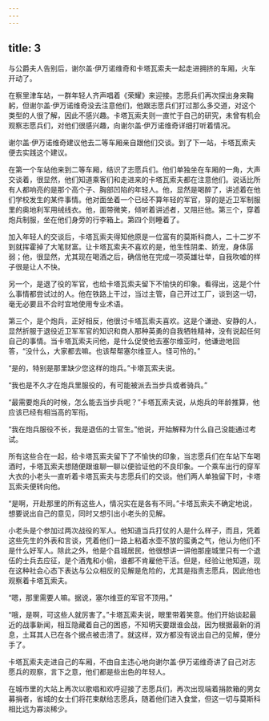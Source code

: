 ```yaml
---
---
---
```

title: 3
---




与公爵夫人告别后，谢尔盖·伊万诺维奇和卡塔瓦索夫一起走进拥挤的车厢，火车开动了。

在察里津车站，一群年轻人齐声唱着《荣耀》来迎接。志愿兵们再次探出身来鞠躬，但谢尔盖·伊万诺维奇没去注意他们，他跟志愿兵们打过那么多交道，对这个类型的人很了解，因此不感兴趣。卡塔瓦索夫则一直忙于自己的研究，未曾有机会观察志愿兵们，对他们很感兴趣，向谢尔盖·伊万诺维奇详细打听着情况。

谢尔盖·伊万诺维奇建议他去二等车厢亲自跟他们交谈。到了下一站，卡塔瓦索夫便去实践这个建议。

在第一个车站他来到二等车厢，结识了志愿兵们。他们单独坐在车厢的一角，大声交谈着，很显然，他们知道乘客们和走进来的卡塔瓦索夫都在注意他们。说话比所有人都响亮的是那个高个子、胸部凹陷的年轻人。他，显然是喝醉了，讲述着在他们学校发生的某件事情。他对面坐着一个已经不算年轻的军官，穿的是近卫军制服里的奥地利军用绒线衣。他，面带微笑，倾听着讲述者，又阻拦他。第三个，穿着炮兵制服，坐在他们身旁的行李箱上。第四个则睡着了。

加入年轻人的交谈后，卡塔瓦索夫得知他原是一位富有的莫斯科商人，二十二岁不到就挥霍掉了大笔财富。让卡塔瓦索夫不喜欢的是，他生性阴柔、娇宠，身体孱弱；他，很显然，尤其现在喝酒之后，确信他在完成一项英雄壮举，自我吹嘘的样子很是让人不快。

另一个，是退了役的军官，也给卡塔瓦索夫留下不愉快的印象。看得出，这是个什么事情都尝试过的人。他在铁路上干过，当过主管，自己开过工厂，谈到这一切，毫无必要且不合时宜地使用专业术语。

第三个，是个炮兵，正好相反，他很讨卡塔瓦索夫喜欢。这是个谦逊、安静的人，显然折服于退役近卫军军官的知识和商人那种英勇的自我牺牲精神，没有说起任何自己的事情。当卡塔瓦索夫问他，是什么促使他去塞尔维亚时，他谦逊地回答，“没什么，大家都去嘛。也该帮帮塞尔维亚人。怪可怜的。”

“是的，特别是那里缺少您这样的炮兵。”卡塔瓦索夫说。

“我也是不久才在炮兵里服役的，有可能被派去当步兵或者骑兵。”

“最需要炮兵的时候，怎么能去当步兵呢？”卡塔瓦索夫说，从炮兵的年龄推算，他应该已经有相当高的军衔。

“我在炮兵服役不长，我是退伍的士官生。”他说，开始解释为什么自己没能通过考试。

所有这些合在一起，给卡塔瓦索夫留下了不愉快的印象，当志愿兵们在车站下车喝酒时，卡塔瓦索夫想随便跟谁聊一聊以便验证他的不良印象。一个乘车出行的穿军大衣的小老头一直听着卡塔瓦索夫与志愿兵们的交谈。他们两人单独留下时，卡塔瓦索夫便转向他。

“是啊，开赴那里的所有这些人，情况实在是各有不同。”卡塔瓦索夫不确定地说，想要说出自己的意见，同时又想引出小老头的见解。

小老头是个参加过两次战役的军人。他知道当兵打仗的人是什么样子，而且，凭着这些先生的外表和言谈，凭着他们一路上粘着水壶不放的蛮勇之气，他认为他们不是什么好军人。除此之外，他是个县城居民，他很想讲一讲他那座城里只有一个退伍的士兵去应征，是个酒鬼和小偷，谁都不肯雇他干活。但是，经验让他知道，现在这种社会心态下表达与公众相反的见解是危险的，尤其是指责志愿兵，因此他也观察着卡塔瓦索夫。

“嗯，那里需要人嘛。据说，塞尔维亚的军官不顶用。”

“哦，是啊，可这些人就厉害了。”卡塔瓦索夫说，眼里带着笑意。他们开始谈起最近的战事新闻，相互隐藏着自己的困惑，不知明天要跟谁会战，因为根据最新的消息，土耳其人已在各个据点被击溃了。就这样，双方都没有说出自己的见解，便分手了。

卡塔瓦索夫走进自己的车厢，不由自主违心地向谢尔盖·伊万诺维奇讲了自己对志愿兵的观察，言下之意，他们都是些出色的年轻人。

在城市里的大站上再次以歌唱和欢呼迎接了志愿兵们，再次出现端着捐款箱的男女募捐者，省城的女士们将花束献给志愿兵，随着他们进入食堂，但这一切与莫斯科相比远为寡淡稀少。
